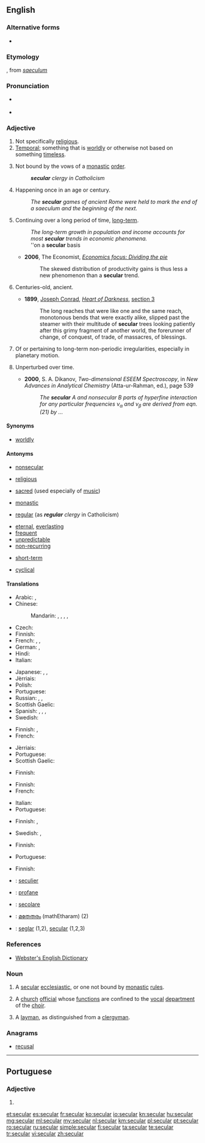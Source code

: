 ==English==

===Alternative forms===
* {{l|en|sæcular}} {{qualifier|archaic}}

===Etymology===
{{etyl|la|en}} {{term|saecularis|lang=la||of the age}}, from ''[[saeculum]]''

===Pronunciation===
* {{IPA|/sɛk.jə.lə(ɹ)/|/sɛk.jʊu.lɑː(ɹ)/}} {{context|British|lang=en}}
* {{audio|En-us-secular.ogg|Audio (US)}}

===Adjective===
{{en-adj}}

# Not specifically [[religious]].
# [[temporal|Temporal]]; something that is [[worldly]] or otherwise not based on something [[timeless]].
# {{context|Christianity|lang=en}} Not bound by the vows of a [[monastic]] [[order]].
#: '''''secular''' clergy in Catholicism''
# Happening once in an age or century.
#: ''The '''secular''' games of ancient Rome were held to mark the end of a saeculum and the beginning of the next.''
# Continuing over a long period of time, [[long-term]].
#: ''The long-term growth in population and income accounts for most '''secular''' trends in economic phenomena.''
#: ''on a '''secular''' basis
#*'''2006''', The Economist, ''[http://www.economist.com/node/5468383 Economics focus: Dividing the pie]''
#*:The skewed distribution of productivity gains is thus less a new phenomenon than a '''secular''' trend.
# {{context|literary|lang=en}} Centuries-old, ancient.
#*'''1899''', [[w:Joseph Conrad|Joseph Conrad]], ''[[s:Heart of Darkness|Heart of Darkness]]'', [[s: Heart of Darkness/Section III|section 3]]
#*:The long reaches that were like one and the same reach, monotonous bends that were exactly alike, slipped past the steamer with their multitude of '''secular''' trees looking patiently after this grimy fragment of another world, the forerunner of change, of conquest, of trade, of massacres, of blessings.
# {{context|astrophysics|lang=en}} Of or pertaining to long-term non-periodic irregularities, especially in planetary motion.
# {{context|atomic physics|lang=en}} Unperturbed over time.
#* '''2000''', S. A. Dikanov, ''Two-dimensional ESEEM Spectroscopy'', in ''New Advances in Analytical Chemistry'' (Atta-ur-Rahman, ed.), page 539
#*: ''The '''secular''' A and nonsecular B parts of hyperfine interaction for any particular frequencies ν<sub>α</sub> and ν<sub>β</sub> are derived from eqn.(21) by ...''

====Synonyms====
* {{sense|not religious}} [[worldly]]

====Antonyms====
* [[nonsecular]]
* {{sense|not religious}} [[religious]]
* {{sense|not religious}} [[sacred]] (used especially of [[music]])
* {{sense|not bound by monastic vows}} [[monastic]]
* {{sense|not bound by monastic vows}} [[regular]] (as '''''regular''' clergy'' in Catholicism)
* [[eternal]], [[everlasting]]
* [[frequent]]
* [[unpredictable]]
* [[non-recurring]]
* {{sense|finance}} [[short-term]]
* {{sense|finance}} [[cyclical]]

====Translations====
{{trans-top|not specifically religious}}
* Arabic: {{t|ar|دنياوي|tr=dunyawiy}}, {{t|ar|علماني|tr=3almaniy}}
* Chinese:
*: Mandarin: {{t+|cmn|世俗|tr=shìsú|sc=Hani}}, {{t+|cmn|凡|tr=fán|sc=Hani}}, {{t|cmn|塵俗|sc=Hani}}, {{t+|cmn|尘俗|tr=chénsú|sc=Hani}}, {{t+|cmn|非宗教|tr=fēizōngjiāo|sc=Hani}}
* Czech: {{t|cs|světský}}
* Finnish: {{t+|fi|maallinen}}
* French: {{t+|fr|séculier}}, {{t+|fr|laïque}}, {{t+|fr|mondain}}
* German: {{t+|de|säkular}}, {{t+|de|weltlich}}
* Hindi: {{t|hi|पन्थनिरपेक्ष|tr=panthnirpeksh|sc=Deva}}
* Italian: {{t|it|secolare}}
{{trans-mid}}
* Japanese: {{t|ja|世俗|alt=世俗的な|tr=せぞくてきな, sezokuteki-na}}, {{t|ja|世俗|alt=世俗の|tr=せぞくの, sezoku-no}}, {{t|ja|非宗教的|alt=非宗教的な|tr=ひしゅうきょうてきな, hishūkyōteki-na}}
* Jèrriais: {{t|roa-jer|sétchulyi}}
* Polish: {{t+|pl|świecki}}
* Portuguese: {{t+|pt|secular}}
* Russian: {{t+|ru|светский|tr=svétskij}}, {{t+|ru|мирской|tr=mirskój}}, {{t+|ru|секулярный|tr=sekuljárnyj}}
* Scottish Gaelic: {{t|gd|saoghalta}}
* Spanish: {{t+|es|seglar}}, {{t+|es|laico}}, {{t+|es|mundano}}, {{t+|es|secular}}
* Swedish: {{t+|sv|sekulär}}
{{trans-bottom}}

{{trans-top|temporal}}
* Finnish: {{t+|fi|maallinen}}, {{t+|fi|ajallinen}}
* French: {{t+|fr|séculier}}
{{trans-mid}}
* Jèrriais: {{t|roa-jer|sétchulyi}}
* Portuguese: {{t+|pt|secular}}
* Scottish Gaelic: {{t|gd|saoghalta}}
{{trans-bottom}}

{{trans-top|not bound by the vows of a monastic order}}
* Finnish: {{t+|fi|maallikko|alt=maallikko-}}
{{trans-mid}}
{{trans-bottom}}

{{trans-top|happening once in an age or century}}
* Finnish: {{t+|fi|sekulaarinen}}
* French: {{t+|fr|séculaire}}
{{trans-mid}}
* Italian: {{t|it|secolare}}
* Portuguese: {{t+|pt|secular}}
{{trans-bottom}}

{{trans-top|long-term}}
* Finnish: {{t+|fi|pysyvä}}, {{t+|fi|pitkäaikainen}}
{{trans-mid}}
* Swedish: {{t+|sv|sekulär}}, {{t|sv|långsamt skeende}}
{{trans-bottom}}

{{trans-top|astrophysics: of or pertaining to long-term non-periodic irregularities}}
* Finnish: {{t+|fi|sekulaarinen}}
{{trans-mid}}
* Portuguese: {{t+|pt|secular}}
{{trans-bottom}}

{{trans-top|atomic physics: unperturbed over time}}
* Finnish: {{t+|fi|sekulaarinen}}
{{trans-mid}}
{{trans-bottom}}

{{checktrans-top}}
* {{ttbc|nl}}: [[seculier]]
* {{ttbc|fr}}: [[profane]]
* {{ttbc|it}}: [[secolare]]
* {{ttbc|ml}}: [[മതേതരം]] (mathEtharam) (2)
* {{ttbc|es}}: [[seglar]] (1,2), [[secular]] (1,2,3)
{{trans-bottom}}

===References===
* [http://www.cs.chalmers.se/~hallgren/wget.cgi?secular Webster's English Dictionary]

===Noun===
{{en-noun}}

# A [[secular]] [[ecclesiastic]], or one not bound by [[monastic]] [[rule]]s.
#: {{rfquotek|Burke}}
# A [[church]] [[official]] whose [[function]]s are confined to the [[vocal]] [[department]] of the [[choir]].
#: {{rfquotek|Busby}}
# A [[layman]], as distinguished from a [[clergyman]].

===Anagrams===
* [[recusal#English|recusal]]

----

==Portuguese==

===Adjective===
{{pt-adj|pl=seculares}}

# {{l|en|secular}}

[[et:secular]]
[[es:secular]]
[[fr:secular]]
[[ko:secular]]
[[io:secular]]
[[kn:secular]]
[[hu:secular]]
[[mg:secular]]
[[ml:secular]]
[[my:secular]]
[[nl:secular]]
[[km:secular]]
[[pl:secular]]
[[pt:secular]]
[[ro:secular]]
[[ru:secular]]
[[simple:secular]]
[[fi:secular]]
[[ta:secular]]
[[te:secular]]
[[tr:secular]]
[[vi:secular]]
[[zh:secular]]